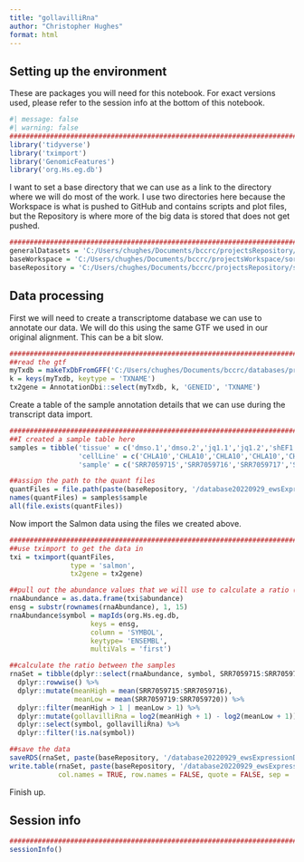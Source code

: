 ```yaml
---
title: "gollavilliRna"
author: "Christopher Hughes"
format: html
---
```


## Setting up the environment

These are packages you will need for this notebook. For exact versions used, please refer to the session info at the bottom of this notebook.

```r
#| message: false
#| warning: false
##########################################################################################
library('tidyverse')
library('tximport')
library('GenomicFeatures')
library('org.Hs.eg.db')
```

I want to set a base directory that we can use as a link to the directory where we will do most of the work. I use two directories here because the Workspace is what is pushed to GitHub and contains scripts and plot files, but the Repository is where more of the big data is stored that does not get pushed.

```r
##########################################################################################
generalDatasets = 'C:/Users/chughes/Documents/bccrc/projectsRepository/generalDatasets'
baseWorkspace = 'C:/Users/chughes/Documents/bccrc/projectsWorkspace/sorensenLab/relatedToDlg2'
baseRepository = 'C:/Users/chughes/Documents/bccrc/projectsRepository/sorensenLab/relatedToDlg2'
```

## Data processing

First we will need to create a transcriptome database we can use to annotate our data. We will do this using the same GTF we used in our original alignment. This can be a bit slow.

```r
##########################################################################################
##read the gtf
myTxdb = makeTxDbFromGFF('C:/Users/chughes/Documents/bccrc/databases/projectEwSDlg2/baseGenomeFiles/genome.gtf')
k = keys(myTxdb, keytype = 'TXNAME')
tx2gene = AnnotationDbi::select(myTxdb, k, 'GENEID', 'TXNAME')
```

Create a table of the sample annotation details that we can use during the transcript data import.

```r
##########################################################################################
##I created a sample table here
samples = tibble('tissue' = c('dmso.1','dmso.2','jq1.1','jq1.2','shEF1.1','shEF1.2','shBRD4.1','shBRD4.2'),
                 'cellLine' = c('CHLA10','CHLA10','CHLA10','CHLA10','CHLA10','CHLA10','CHLA10','CHLA10'),
                 'sample' = c('SRR7059715','SRR7059716','SRR7059717','SRR7059718','SRR7059719','SRR7059720','SRR7059721','SRR7059722'))

##assign the path to the quant files
quantFiles = file.path(paste(baseRepository, '/database20220929_ewsExpressionDatabase/gollavilliRna', sep = ''), samples$sample, 'quant.sf')
names(quantFiles) = samples$sample
all(file.exists(quantFiles))
```

Now import the Salmon data using the files we created above.

```r
##########################################################################################
##use tximport to get the data in
txi = tximport(quantFiles, 
               type = 'salmon', 
               tx2gene = tx2gene)

##pull out the abundance values that we will use to calculate a ratio (there are not enough replicates for DE analysis)
rnaAbundance = as.data.frame(txi$abundance)
ensg = substr(rownames(rnaAbundance), 1, 15)
rnaAbundance$symbol = mapIds(org.Hs.eg.db,
                    keys = ensg,
                    column = 'SYMBOL',
                    keytype= 'ENSEMBL',
                    multiVals = 'first')

##calculate the ratio between the samples
rnaSet = tibble(dplyr::select(rnaAbundance, symbol, SRR7059715:SRR7059716, SRR7059719:SRR7059720)) %>%
  dplyr::rowwise() %>%
  dplyr::mutate(meanHigh = mean(SRR7059715:SRR7059716),
                meanLow = mean(SRR7059719:SRR7059720)) %>%
  dplyr::filter(meanHigh > 1 | meanLow > 1) %>%
  dplyr::mutate(gollavilliRna = log2(meanHigh + 1) - log2(meanLow + 1)) %>%
  dplyr::select(symbol, gollavilliRna) %>%
  dplyr::filter(!is.na(symbol))

##save the data
saveRDS(rnaSet, paste(baseRepository, '/database20220929_ewsExpressionDatabase/gollavilliRna/dataset_gollavilliRna.rds', sep = ''))
write.table(rnaSet, paste(baseRepository, '/database20220929_ewsExpressionDatabase/gollavilliRna/dataset_gollavilliRna.tsv', sep = ''),
            col.names = TRUE, row.names = FALSE, quote = FALSE, sep = '\t')
```

Finish up.

## Session info

```r
##########################################################################################
sessionInfo()
```
